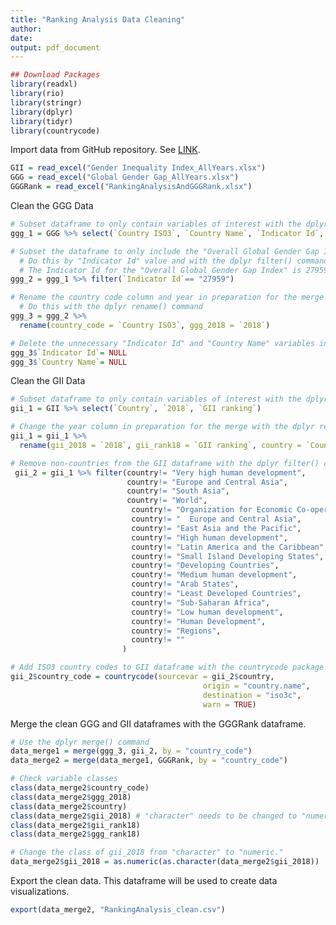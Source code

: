 ```yaml
---
title: "Ranking Analysis Data Cleaning"
author: 
date: 
output: pdf_document
---
```


```r
## Download Packages
library(readxl)
library(rio)
library(stringr)
library(dplyr)
library(tidyr)
library(countrycode)
```
Import data from GitHub repository. See [LINK](https://github.com/Global-Development-and-Politics-of-Data/Chapter8_Gender).
```r
GII = read_excel("Gender Inequality Index_AllYears.xlsx") 
GGG = read_excel("Global Gender Gap_AllYears.xlsx")
GGGRank = read_excel("RankingAnalysisAndGGGRank.xlsx")
```
Clean the GGG Data
```r
# Subset dataframe to only contain variables of interest with the dplyr select() command
ggg_1 = GGG %>% select(`Country ISO3`, `Country Name`, `Indicator Id`, `2018`)

# Subset the dataframe to only include the "Overall Global Gender Gap Index" indicator
  # Do this by "Indicator Id" value and with the dplyr filter() command
  # The Indicator Id for the "Overall Global Gender Gap Index" is 27959
ggg_2 = ggg_1 %>% filter(`Indicator Id`== "27959")

# Rename the country code column and year in preparation for the merge
  # Do this with the dplyr rename() command
ggg_3 = ggg_2 %>% 
  rename(country_code = `Country ISO3`, ggg_2018 = `2018`)

# Delete the unnecessary "Indicator Id" and "Country Name" variables in preparation to merge data
ggg_3$`Indicator Id`= NULL
ggg_3$`Country Name`= NULL
```
Clean the GII Data
```r
# Subset dataframe to only contain variables of interest with the dplyr select() command
gii_1 = GII %>% select(`Country`, `2018`, `GII ranking`)

# Change the year column in preparation for the merge with the dplyr rename() command
gii_1 = gii_1 %>% 
  rename(gii_2018 = `2018`, gii_rank18 = `GII ranking`, country = `Country`)

# Remove non-countries from the GII dataframe with the dplyr filter() command
 gii_2 = gii_1 %>% filter(country!= "Very high human development",
                          country!= "Europe and Central Asia",
                          country!= "South Asia",
                          country!= "World",
                           country!= "Organization for Economic Co-operation and Development",
                           country!= "	Europe and Central Asia",
                           country!= "East Asia and the Pacific",
                           country!= "High human development",
                           country!= "Latin America and the Caribbean",
                           country!= "Small Island Developing States",
                           country!= "Developing Countries",
                           country!= "Medium human development",
                           country!= "Arab States",
                           country!= "Least Developed Countries",
                           country!= "Sub-Saharan Africa",
                           country!= "Low human development",
                           country!= "Human Development",
                           country!= "Regions",
                           country!= ""
                         ) 

# Add ISO3 country codes to GII dataframe with the countrycode package
gii_2$country_code = countrycode(sourcevar = gii_2$country,
                                           origin = "country.name",
                                           destination = "iso3c", 
                                           warn = TRUE)

```
Merge the clean GGG and GII dataframes with the GGGRank dataframe.
```r
# Use the dplyr merge() command
data_merge1 = merge(ggg_3, gii_2, by = "country_code")
data_merge2 = merge(data_merge1, GGGRank, by = "country_code")

# Check variable classes
class(data_merge2$country_code) 
class(data_merge2$ggg_2018)
class(data_merge2$country)
class(data_merge2$gii_2018) # "character" needs to be changed to "numeric"
class(data_merge2$gii_rank18)
class(data_merge2$ggg_rank18)

# Change the class of gii_2018 from "character" to "numeric."
data_merge2$gii_2018 = as.numeric(as.character(data_merge2$gii_2018))
```
Export the clean data. This dataframe will be used to create data visualizations. 
```r
export(data_merge2, "RankingAnalysis_clean.csv")
```

